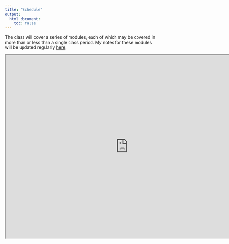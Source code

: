 ```yaml
---
title: "Schedule"
output:
  html_document:
    toc: false
---
```


The class will cover a series of modules, each of which may be covered in more than or less than a single class period.  My notes for these modules will be updated regularly [here](https://bit.ly/WHCDataSci21).

<iframe  width="800" height="600" src="https://docs.google.com/spreadsheets/d/12Q_O4BRReHknsELnzISePesycCpfa5a8YQv1NyB1Los/edit?usp=sharing"></iframe>

